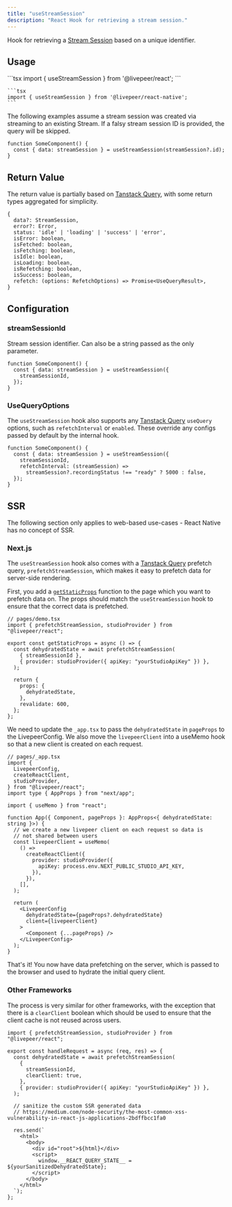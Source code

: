 ```yaml
---
title: "useStreamSession"
description: "React Hook for retrieving a stream session."
---
```


Hook for retrieving a
[Stream Session](https://github.com/livepeer/react/blob/main/packages/core/src/types/provider.ts)
based on a unique identifier.

## Usage

<Tabs>
  <Tab title="React">
    ```tsx
    import { useStreamSession } from '@livepeer/react';
    ```

  </Tab>
  <Tab title="React Native">

    ```tsx
    import { useStreamSession } from '@livepeer/react-native';
    ```

  </Tab>
</Tabs>

The following examples assume a stream session was created via streaming to an
existing Stream. If a falsy stream session ID is provided, the query will be
skipped.

```tsx
function SomeComponent() {
  const { data: streamSession } = useStreamSession(streamSession?.id);
}
```

## Return Value

The return value is partially based on
[Tanstack Query](https://tanstack.com/query/v4/docs/reference/useQuery), with
some return types aggregated for simplicity.

```tsx
{
  data?: StreamSession,
  error?: Error,
  status: 'idle' | 'loading' | 'success' | 'error',
  isError: boolean,
  isFetched: boolean,
  isFetching: boolean,
  isIdle: boolean,
  isLoading: boolean,
  isRefetching: boolean,
  isSuccess: boolean,
  refetch: (options: RefetchOptions) => Promise<UseQueryResult>,
}
```

## Configuration

### streamSessionId

Stream session identifier. Can also be a string passed as the only parameter.

```tsx
function SomeComponent() {
  const { data: streamSession } = useStreamSession({
    streamSessionId,
  });
}
```

### UseQueryOptions

The `useStreamSession` hook also supports any
[Tanstack Query](https://tanstack.com/query/v4/docs/reference/useQuery)
`useQuery` options, such as `refetchInterval` or `enabled`. These override any
configs passed by default by the internal hook.

```tsx
function SomeComponent() {
  const { data: streamSession } = useStreamSession({
    streamSessionId,
    refetchInterval: (streamSession) =>
      streamSession?.recordingStatus !== "ready" ? 5000 : false,
  });
}
```

## SSR

<Warning>
  The following section only applies to web-based use-cases - React Native has
  no concept of SSR.
</Warning>

### Next.js

The `useStreamSession` hook also comes with a
[Tanstack Query](https://tanstack.com/query/v4/docs/guides/ssr) prefetch query,
`prefetchStreamSession`, which makes it easy to prefetch data for server-side
rendering.

First, you add a
[`getStaticProps`](https://nextjs.org/docs/basic-features/data-fetching/get-static-props)
function to the page which you want to prefetch data on. The props should match
the `useStreamSession` hook to ensure that the correct data is prefetched.

```tsx
// pages/demo.tsx
import { prefetchStreamSession, studioProvider } from "@livepeer/react";

export const getStaticProps = async () => {
  const dehydratedState = await prefetchStreamSession(
    { streamSessionId },
    { provider: studioProvider({ apiKey: "yourStudioApiKey" }) },
  );

  return {
    props: {
      dehydratedState,
    },
    revalidate: 600,
  };
};
```

We need to update the `_app.tsx` to pass the `dehydratedState` in `pageProps` to
the LivepeerConfig. We also move the `livepeerClient` into a useMemo hook so
that a new client is created on each request.

```tsx
// pages/_app.tsx
import {
  LivepeerConfig,
  createReactClient,
  studioProvider,
} from "@livepeer/react";
import type { AppProps } from "next/app";

import { useMemo } from "react";

function App({ Component, pageProps }: AppProps<{ dehydratedState: string }>) {
  // we create a new livepeer client on each request so data is
  // not shared between users
  const livepeerClient = useMemo(
    () =>
      createReactClient({
        provider: studioProvider({
          apiKey: process.env.NEXT_PUBLIC_STUDIO_API_KEY,
        }),
      }),
    [],
  );

  return (
    <LivepeerConfig
      dehydratedState={pageProps?.dehydratedState}
      client={livepeerClient}
    >
      <Component {...pageProps} />
    </LivepeerConfig>
  );
}
```

That's it! You now have data prefetching on the server, which is passed to the
browser and used to hydrate the initial query client.

### Other Frameworks

The process is very similar for other frameworks, with the exception that there
is a `clearClient` boolean which should be used to ensure that the client cache
is not reused across users.

```tsx
import { prefetchStreamSession, studioProvider } from "@livepeer/react";

export const handleRequest = async (req, res) => {
  const dehydratedState = await prefetchStreamSession(
    {
      streamSessionId,
      clearClient: true,
    },
    { provider: studioProvider({ apiKey: "yourStudioApiKey" }) },
  );

  // sanitize the custom SSR generated data
  // https://medium.com/node-security/the-most-common-xss-vulnerability-in-react-js-applications-2bdffbcc1fa0

  res.send(`
    <html>
      <body>
        <div id="root">${html}</div>
        <script>
          window.__REACT_QUERY_STATE__ = ${yourSanitizedDehydratedState};
        </script>
      </body>
    </html>
  `);
};
```
